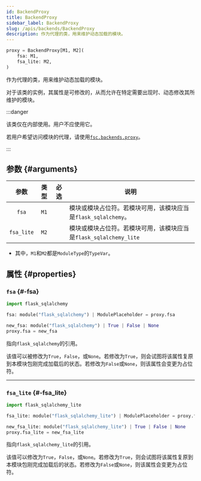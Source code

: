 ```yaml
---
id: BackendProxy
title: BackendProxy
sidebar_label: BackendProxy
slug: /apis/backends/BackendProxy
description: 作为代理的类，用来维护动态加载的模块。
---
```




<APITopBar type="class" isPrivate={true} source="backends.BackendProxy" />

```python
proxy = BackendProxy[M1, M2](
    fsa: M1,
    fsa_lite: M2,
)
```

作为代理的类，用来维护动态加载的模块。

对于该类的实例，其属性是可修改的，从而允许在特定需要出现时、动态修改其所维护的模块。

:::danger


该类仅在内部使用。用户不应使用它。

若用户希望访问模块的代理，请使用[`fsc.backends.proxy`](./proxy.mdx)。

:::

## 参数 {#arguments}

|    参数    | 类型 |               必选                | <center>说明</center>                                             |
| :--------: | :--: | :-------------------------------: | ----------------------------------------------------------------- |
|   `fsa`    | `M1` | <InlineIcon icon={vsiCheckIcon}/> | 模块或模块占位符。若模块可用，该模块应当是`flask_sqlalchemy`。    |
| `fsa_lite` | `M2` | <InlineIcon icon={vsiCheckIcon}/> | 模块或模块占位符。若模块可用，该模块应当是`flask_sqlalchemy_lite` |

- 其中，`M1`和`M2`都是`ModuleType`的`TypeVar`。

## 属性 {#properties}

### <IconObjType type="param"/> `fsa` {#-fsa}

```python
import flask_sqlalchemy

fsa: module("flask_sqlalchemy") | ModulePlaceholder = proxy.fsa

new_fsa: module("flask_sqlalchemy") | True | False | None
proxy.fsa = new_fsa
```

指向`flask_sqlalchemy`的引用。

该值可以被修改为`True`，`False`，或`None`。若修改为`True`，则会试图将该属性复原到本模块包刚完成加载后的状态。若修改为`False`或`None`，则该属性会变更为占位符。

---

### <IconObjType type="param"/> `fsa_lite` {#-fsa_lite}

```python
import flask_sqlalchemy_lite

fsa_lite: module("flask_sqlalchemy_lite") | ModulePlaceholder = proxy.fsa_lite

new_fsa_lite: module("flask_sqlalchemy_lite") | True | False | None
proxy.fsa_lite = new_fsa_lite
```

指向`flask_sqlalchemy_lite`的引用。

该值可以修改为`True`，`False`，或`None`。若修改为`True`，则会试图将该属性复原到本模块包刚完成加载后的状态。若修改为`False`或`None`，则该属性会变更为占位符。
